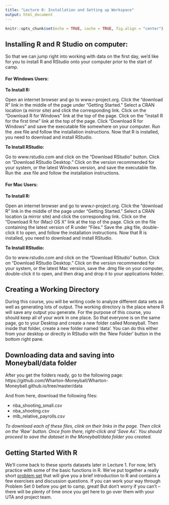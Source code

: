 ```yaml
---
title: "Lecture 0: Installation and Setting up Workspace"
output: html_document
---
```


```r
knitr::opts_chunk$set(echo = TRUE, cache = TRUE, fig.align = "center")
```



## Installing R and R Studio on computer:

So that we can jump right into working with data on the first day, we'd like for you to install R and RStudio onto your computer prior to the start of camp. 

#### For Windows Users:

**To Install R:**

Open an internet browser and go to www.r-project.org.
Click the "download R" link in the middle of the page under "Getting Started."
Select a CRAN location (a mirror site) and click the corresponding link.
Click on the "Download R for Windows" link at the top of the page.
Click on the "install R for the first time" link at the top of the page.
Click "Download R for Windows" and save the executable file somewhere on your computer. Run the .exe file and follow the installation instructions.
Now that R is installed, you need to download and install RStudio. 

**To Install RStudio:**

Go to www.rstudio.com and click on the "Download RStudio" button.
Click on "Download RStudio Desktop."
Click on the version recommended for your system, or the latest Windows version, and save the executable file.
Run the .exe file and follow the installation instructions.

#### For Mac Users:

**To Install R:**

Open an internet browser and go to www.r-project.org.
Click the "download R" link in the middle of the page under "Getting Started."
Select a CRAN location (a mirror site) and click the corresponding link.
Click on the "Download R for (Mac) OS X" link at the top of the page.
Click on the file containing the latest version of R under "Files."
Save the .pkg file, double-click it to open, and follow the installation instructions.
Now that R is installed, you need to download and install RStudio. 

**To Install RStudio:**

Go to www.rstudio.com and click on the "Download RStudio" button.
Click on "Download RStudio Desktop."
Click on the version recommended for your system, or the latest Mac version, save the .dmg file on your computer, double-click it to open, and then drag and drop it to your applications folder.



## Creating a Working Directory

During this course, you will be writing code to analyze different data sets as well as generating lots of output. 
The working directory is the place where R will save any output you generate.
For the purpose of this course, you should keep all of your work in one place.
So that everyone is on the same page, go to your Desktop and create a new folder called Moneyball.
Then inside that folder, create a new folder named 'data'. You can do this either from your desktop or directly in RStudio with the 'New Folder' button in the bottom right pane.


## Downloading data and saving into Moneyball/data folder

After you get the folders ready, go to the following page: https://github.com/Wharton-Moneyball/Wharton-Moneyball.github.io/tree/master/data

And from here, download the following files: 

+ nba_shooting_small.csv
+ nba_shooting.csv
+ mlb_relative_payrolls.csv

*To download each of these files, clink on their links in the page. Then click on the 'Raw' button. Once from there, right-click and 'Save As'. You should proceed to save the dataset in the Moneyball/data folder you created.*


## Getting Started With R

We'll come back to these sports datasets later in Lecture 1.
For now, let's practice with some of the basic functions in R. 
We've put together a really short [problem set](ps0.html) that will give you a brief introduction to R and contains a few exercises and discussion questions.
If you can work your way through Problem Set 0 before you get to camp, great!
But don't worry if you can't -- there will be plenty of time once you get here to go over them with your UTA and project team. 
